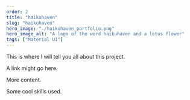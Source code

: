 ```yaml
---
order: 2
title: "haikuhaven"
slug: "haikuhaven"
hero_image: "./haikuhaven_portfolio.png"
hero_image_alt: "A logo of the word haikuhaven and a lotus flower"
tags: ["Material UI"]
---
```


This is where I will tell you all about this project.

A link might go here.

More content. 

Some cool skills used.
